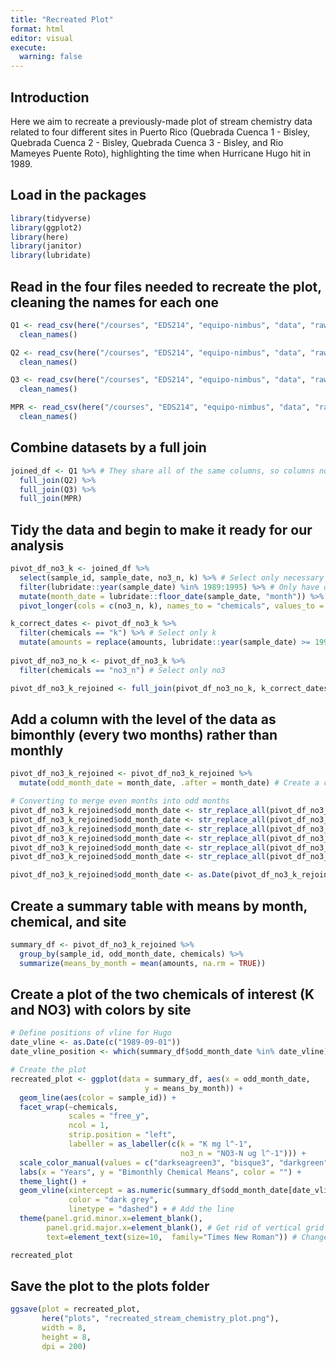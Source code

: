 ```yaml
---
title: "Recreated Plot"
format: html
editor: visual
execute:
  warning: false
---
```

## Introduction
Here we aim to recreate a previously-made plot of stream chemistry data related to four different sites in Puerto Rico (Quebrada Cuenca 1 - Bisley, Quebrada Cuenca 2 - Bisley, Quebrada Cuenca 3 - Bisley, and Rio Mameyes Puente Roto), highlighting the time when Hurricane Hugo hit in 1989.

## Load in the packages
```r
library(tidyverse)
library(ggplot2)
library(here)
library(janitor)
library(lubridate)
```

## Read in the four files needed to recreate the plot, cleaning the names for each one
```r
Q1 <- read_csv(here("/courses", "EDS214", "equipo-nimbus", "data", "raw-data", "QuebradaCuenca1-Bisley.csv")) %>%
  clean_names()

Q2 <- read_csv(here("/courses", "EDS214", "equipo-nimbus", "data", "raw-data", "QuebradaCuenca2-Bisley.csv")) %>%
  clean_names()

Q3 <- read_csv(here("/courses", "EDS214", "equipo-nimbus", "data", "raw-data", "QuebradaCuenca3-Bisley.csv")) %>%
  clean_names()

MPR <- read_csv(here("/courses", "EDS214", "equipo-nimbus", "data", "raw-data", "RioMameyesPuenteRoto.csv")) %>%
  clean_names()
```

## Combine datasets by a full join 
```r
joined_df <- Q1 %>% # They share all of the same columns, so columns not specified
  full_join(Q2) %>%
  full_join(Q3) %>%
  full_join(MPR)
```

## Tidy the data and begin to make it ready for our analysis
```r
pivot_df_no3_k <- joined_df %>%
  select(sample_id, sample_date, no3_n, k) %>% # Select only necessary columns
  filter(lubridate::year(sample_date) %in% 1989:1995) %>% # Only have data from 1989-1995
  mutate(month_date = lubridate::floor_date(sample_date, "month")) %>% # Make data from the day level to the month level
  pivot_longer(cols = c(no3_n, k), names_to = "chemicals", values_to = "amounts") # Make the two chemical names in a column and values in another

k_correct_dates <- pivot_df_no3_k %>%
  filter(chemicals == "k") %>% # Select only k
  mutate(amounts = replace(amounts, lubridate::year(sample_date) >= 1993, as.numeric("NA"))) # Make anything after 1993 NAs so no values plot, to roughly match the plot we are recreating
  
pivot_df_no3_no_k <- pivot_df_no3_k %>%
  filter(chemicals == "no3_n") # Select only no3

pivot_df_no3_k_rejoined <- full_join(pivot_df_no3_no_k, k_correct_dates) # Combine refined k data with the no3 data
```

## Add a column with the level of the data as bimonthly (every two months) rather than monthly
```r
pivot_df_no3_k_rejoined <- pivot_df_no3_k_rejoined %>%
  mutate(odd_month_date = month_date, .after = month_date) # Create a copy of the month column which will be filled with bimonthly dates

# Converting to merge even months into odd months
pivot_df_no3_k_rejoined$odd_month_date <- str_replace_all(pivot_df_no3_k_rejoined$odd_month_date, "02-01", "01-01")
pivot_df_no3_k_rejoined$odd_month_date <- str_replace_all(pivot_df_no3_k_rejoined$odd_month_date, "04-01", "03-01")
pivot_df_no3_k_rejoined$odd_month_date <- str_replace_all(pivot_df_no3_k_rejoined$odd_month_date, "06-01", "05-01")
pivot_df_no3_k_rejoined$odd_month_date <- str_replace_all(pivot_df_no3_k_rejoined$odd_month_date, "08-01", "07-01")
pivot_df_no3_k_rejoined$odd_month_date <- str_replace_all(pivot_df_no3_k_rejoined$odd_month_date, "10-01", "09-01")
pivot_df_no3_k_rejoined$odd_month_date <- str_replace_all(pivot_df_no3_k_rejoined$odd_month_date, "12-01", "11-01")

pivot_df_no3_k_rejoined$odd_month_date <- as.Date(pivot_df_no3_k_rejoined$odd_month_date) # Make it a Date variable again
```

## Create a summary table with means by month, chemical, and site
```r
summary_df <- pivot_df_no3_k_rejoined %>%
  group_by(sample_id, odd_month_date, chemicals) %>%
  summarize(means_by_month = mean(amounts, na.rm = TRUE))
```
## Create a plot of the two chemicals of interest (K and NO3) with colors by site
```r
# Define positions of vline for Hugo
date_vline <- as.Date(c("1989-09-01"))    
date_vline_position <- which(summary_df$odd_month_date %in% date_vline)

# Create the plot
recreated_plot <- ggplot(data = summary_df, aes(x = odd_month_date, 
                              y = means_by_month)) +
  geom_line(aes(color = sample_id)) +
  facet_wrap(~chemicals,
             scales = "free_y",
             ncol = 1,
             strip.position = "left", 
             labeller = as_labeller(c(k = "K mg l^-1", 
                                      no3_n = "NO3-N ug l^-1"))) +
  scale_color_manual(values = c("darkseagreen3", "bisque3", "darkgreen", "deepskyblue3")) +
  labs(x = "Years", y = "Bimonthly Chemical Means", color = "") +
  theme_light() +
  geom_vline(xintercept = as.numeric(summary_df$odd_month_date[date_vline_position]), 
             color = "dark grey",
             linetype = "dashed") + # Add the line
  theme(panel.grid.minor.x=element_blank(),
        panel.grid.major.x=element_blank(), # Get rid of vertical grid lines 
        text=element_text(size=10,  family="Times New Roman")) # Change text size and font

recreated_plot
```

## Save the plot to the plots folder
```r
ggsave(plot = recreated_plot,
       here("plots", "recreated_stream_chemistry_plot.png"),
       width = 8,
       height = 8,
       dpi = 200)
```